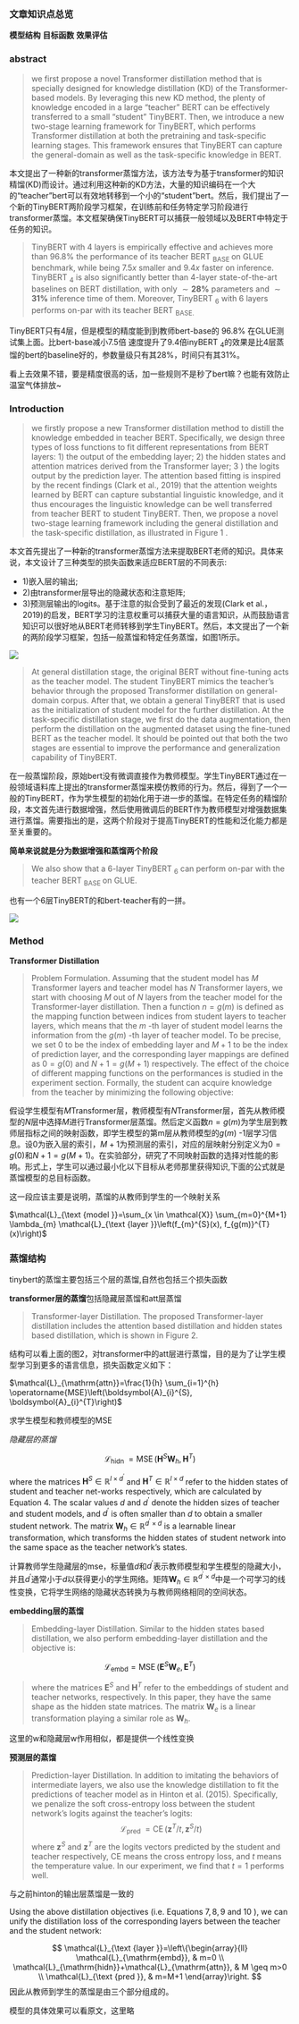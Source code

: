 ### 文章知识点总览 

**模型结构**
**目标函数**
**效果评估**

### abstract

>we first propose a novel Transformer distillation method that is specially designed for knowledge distillation (KD) of the Transformer-based models. By leveraging this new KD method, the plenty of knowledge encoded in a large "teacher" BERT can be effectively transferred to a small "student" TinyBERT. Then, we introduce a new two-stage learning framework for TinyBERT, which performs Transformer distillation at both the pretraining and task-specific learning stages. This framework ensures that TinyBERT can capture the general-domain as well as the task-specific knowledge in BERT.

本文提出了一种新的transformer蒸馏方法，该方法专为基于transformer的知识精馏(KD)而设计。通过利用这种新的KD方法，大量的知识编码在一个大的“teacher”bert可以有效地转移到一个小的“student”bert。然后，我们提出了一个新的TinyBERT两阶段学习框架，在训练前和任务特定学习阶段进行transformer蒸馏。本文框架确保TinyBERT可以捕获一般领域以及BERT中特定于任务的知识。


>
TinyBERT with 4 layers is empirically effective and achieves more than $96.8 \%$ the performance of its teacher BERT $_{\text {BASE }}$ on GLUE benchmark, while being $7.5 x$ smaller and $9.4 x$ faster on inference. TinyBERT $_{4}$ is also significantly better than 4-layer state-of-the-art baselines on BERT distillation, with only $\sim \mathbf{2 8 \%}$ parameters and $\sim \mathbf{3 1 \%}$ inference time of them. Moreover, TinyBERT $_{6}$ with 6 layers performs on-par with its teacher BERT $_{\text {BASE. }}$

TinyBERT只有4层，但是模型的精度能到到教师bert-base的 $96.8 \%$ 在GLUE测试集上面。比bert-base减小7.5倍 速度提升了9.4倍inyBERT $_{4}$的效果是比4层蒸馏的bert的baseline好的，参数量级只有其28%，时间只有其31%。

看上去效果不错，要是精度很高的话，加一些规则不是秒了bert嘛？也能有效防止温室气体排放~

###  Introduction

> we firstly propose a new Transformer distillation method to distill the knowledge embedded in teacher BERT. Specifically, we design three types of loss functions to fit different representations from BERT layers: 1) the output of the embedding layer; 2) the hidden states and attention matrices derived from the Transformer layer; 3 ) the logits output by the prediction layer. The attention based fitting is inspired by the recent findings (Clark et al., 2019$)$ that the attention weights learned by BERT can capture substantial linguistic knowledge, and it thus encourages the linguistic knowledge can be well transferred from teacher BERT to student TinyBERT. Then, we propose a novel two-stage learning framework including the general distillation and the task-specific distillation, as illustrated in Figure 1 . 

本文首先提出了一种新的transformer蒸馏方法来提取BERT老师的知识。具体来说，本文设计了三种类型的损失函数来适应BERT层的不同表示:

- 1)嵌入层的输出;
- 2)由transformer层导出的隐藏状态和注意矩阵;
- 3)预测层输出的logits。基于注意的拟合受到了最近的发现(Clark et al.， 2019$)$的启发，BERT学习的注意权重可以捕获大量的语言知识，从而鼓励语言知识可以很好地从BERT老师转移到学生TinyBERT。然后，本文提出了一个新的两阶段学习框架，包括一般蒸馏和特定任务蒸馏，如图1所示。

![](figs/tinybert_1.png)

>
At general distillation stage, the original BERT without fine-tuning acts as the teacher model. The student TinyBERT mimics the teacher's behavior through the proposed Transformer distillation on general-domain corpus. After that, we obtain a general TinyBERT that is used as the initialization of student model for the further distillation. At the task-specific distillation stage, we first do the data augmentation, then perform the distillation on the augmented dataset using the fine-tuned BERT as the teacher model. It should be pointed out that both the two stages are essential to improve the performance and generalization capability of TinyBERT.

在一般蒸馏阶段，原始bert没有微调直接作为教师模型。学生TinyBERT通过在一般领域语料库上提出的transformer蒸馏来模仿教师的行为。然后，得到了一个一般的TinyBERT，作为学生模型的初始化用于进一步的蒸馏。在特定任务的精馏阶段，本文首先进行数据增强，然后使用微调后的BERT作为教师模型对增强数据集进行蒸馏。需要指出的是，这两个阶段对于提高TinyBERT的性能和泛化能力都是至关重要的。

**简单来说就是分为数据增强和蒸馏两个阶段**

>We also show that a 6-layer TinyBERT $_{6}$ can perform on-par with the teacher BERT $_{\text {BASE }}$ on GLUE.

也有一个6层TinyBERT的和bert-teacher有的一拼。

![](figs/tinybert-1.png)


### Method

**Transformer Distillation**

>Problem Formulation. Assuming that the student model has $M$ Transformer layers and teacher model has $N$ Transformer layers, we start with choosing $M$ out of $N$ layers from the teacher model for the Transformer-layer distillation. Then a function $n=g(m)$ is defined as the mapping function between indices from student layers to teacher layers, which means that the $m$ -th layer of student model learns the information from the $g(m)$ -th layer of teacher model. To be precise, we set 0 to be the index of embedding layer and $M+1$ to be the index of prediction layer, and the corresponding layer mappings are defined as $0=g(0)$ and $N+1=g(M+1)$ respectively. The effect of the choice of different mapping functions on the performances is studied in the experiment section. Formally, the student can acquire knowledge from the teacher by minimizing the following objective:

假设学生模型有$M$Transformer层，教师模型有$N$Transformer层，首先从教师模型的$N$层中选择$M$进行Transformer层蒸馏。然后定义函数$n=g(m)$为学生层到教师层指标之间的映射函数，即学生模型的第m层从教师模型的$g(m)$ -1层学习信息。设0为嵌入层的索引，$M+1$为预测层的索引，对应的层映射分别定义为$0=g(0)$和$N+1=g(M+1)$。在实验部分，研究了不同映射函数的选择对性能的影响。形式上，学生可以通过最小化以下目标从老师那里获得知识,下面的公式就是蒸馏模型的总目标函数。

 这一段应该主要是说明，蒸馏的从教师到学生的一个映射关系

$\mathcal{L}_{\text {model }}=\sum_{x \in \mathcal{X}} \sum_{m=0}^{M+1} \lambda_{m} \mathcal{L}_{\text {layer }}\left(f_{m}^{S}(x), f_{g(m)}^{T}(x)\right)$


### 蒸馏结构

tinybert的蒸馏主要包括三个层的蒸馏,自然也包括三个损失函数

**transformer层的蒸馏**包括隐藏层蒸馏和att层蒸馏

>Transformer-layer Distillation. The proposed Transformer-layer distillation includes the attention based distillation and hidden states based distillation, which is shown in Figure $2 .$ 

结构可以看上面的图2，对transformer中的att层进行蒸馏，目的是为了让学生模型学习到更多的语言信息，损失函数定义如下：

$\mathcal{L}_{\mathrm{attn}}=\frac{1}{h} \sum_{i=1}^{h} \operatorname{MSE}\left(\boldsymbol{A}_{i}^{S}, \boldsymbol{A}_{i}^{T}\right)$

求学生模型和教师模型的MSE


*隐藏层的蒸馏*

$$
\mathcal{L}_{\text {hidn }}=\operatorname{MSE}\left(\boldsymbol{H}^{S} \boldsymbol{W}_{h}, \boldsymbol{H}^{T}\right)
$$

where the matrices $\boldsymbol{H}^{S} \in \mathbb{R}^{l \times d^{\prime}}$ and $\boldsymbol{H}^{T} \in \mathbb{R}^{l \times d}$
refer to the hidden states of student and teacher net-works respectively, which are calculated by Equation $4 .$ The scalar values $d$ and $d^{\prime}$ denote the hidden
sizes of teacher and student models, and $d^{\prime}$ is often smaller than $d$ to obtain a smaller student network. The matrix $\boldsymbol{W}_{h} \in \mathbb{R}^{d^{\prime} \times d}$ is a learnable linear transformation, which transforms the hidden states of student network into the same space as the teacher network's states.

计算教师学生隐藏层的mse，标量值$d$和$d^{\prime}$表示教师模型和学生模型的隐藏大小，并且$d^{\prime}$通常小于$d$以获得更小的学生网络。矩阵$\boldsymbol{W}_{h} \in \mathbb{R}^{d^{\prime} \times d}$中是一个可学习的线性变换，它将学生网络的隐藏状态转换为与教师网络相同的空间状态。




**embedding层的蒸馏**

>Embedding-layer Distillation. Similar to the hidden states based distillation, we also perform embedding-layer distillation and the objective is:

$$
\mathcal{L}_{\mathrm{embd}}=\operatorname{MSE}\left(\boldsymbol{E}^{S} \boldsymbol{W}_{e}, \boldsymbol{E}^{T}\right)
$$

>where the matrices $\boldsymbol{E}^{S}$ and $\boldsymbol{H}^{T}$ refer to the embeddings of student and teacher networks, respectively. In this paper, they have the same shape as the hidden state matrices. The matrix $\boldsymbol{W}_{e}$ is a linear transformation playing a similar role as $\boldsymbol{W}_{h}$.

这里的w和隐藏层w作用相似，都是提供一个线性变换

**预测层的蒸馏**


>Prediction-layer Distillation. In addition to imitating the behaviors of intermediate layers, we also use the knowledge distillation to fit the predictions of teacher model as in Hinton et al. (2015). Specifically, we penalize the soft cross-entropy loss between the student network's logits against the teacher's logits:
$$
\mathcal{L}_{\text {pred }}=\operatorname{CE}\left(\boldsymbol{z}^{T} / t, \boldsymbol{z}^{S} / t\right)
$$
where $\boldsymbol{z}^{S}$ and $\boldsymbol{z}^{T}$ are the logits vectors predicted by the student and teacher respectively, CE means the cross entropy loss, and $t$ means the temperature value. In our experiment, we find that $t=1$ performs well.

与之前hinton的输出层蒸馏是一致的

Using the above distillation objectives (i.e. Equations $7,8,9$ and 10 ), we can unify the distillation loss of the corresponding layers between the teacher and the student network:

$$
\mathcal{L}_{\text {layer }}=\left\{\begin{array}{ll}
\mathcal{L}_{\mathrm{embd}}, & m=0 \\
\mathcal{L}_{\mathrm{hidn}}+\mathcal{L}_{\mathrm{attn}}, & M \geq m>0 \\
\mathcal{L}_{\text {pred }}, & m=M+1
\end{array}\right.
$$
因此从教师到学生的蒸馏是由三个部分组成的。

模型的具体效果可以看原文，这里略
